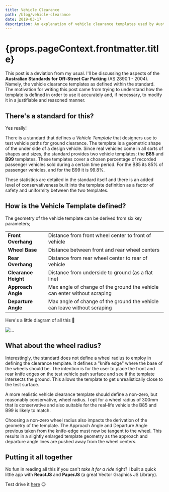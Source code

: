 ```yaml
---
title: Vehicle Clearance
path: /blog/vehicle-clearance
date: 2019-03-17
description: An explanation of vehicle clearance templates used by Australian Standards 2890.1.
---
```



<Page>

<h1>{props.pageContext.frontmatter.title}</h1>

This post is a deviation from my usual. I'll be discussing the aspects of the **Australian Standards for Off-Street Car Parking** (AS 2890.1 - 2004). Namely, the vehicle clearance templates as defined within the standard. The motivation for writing this post came from trying to understand how the template is defined in order to use it accurately and, if necessary, to modify it in a justifiable and reasoned manner.

## There's a standard for this?

Yes really!

There is a standard that defines a _Vehicle Template_ that designers use to test vehicle paths for ground clearance. The template is a geometric shape of the under side of a design vehicle. Since real vehicles come in all sorts of shapes and sizes, the standard provides two vehicle templates; the **B85** and **B99** templates. These templates cover a chosen percentage of recorded passenger vehicles sold during a certain time period. For the B85 its 85% of passenger vehicles, and for the B99 it is 99.8%.

These statistics are detailed in the standard itself and there is an added level of conservativeness built into the template definition as a factor of safety and uniformity between the two templates.

## How is the Vehicle Template defined?

The geometry of the vehicle template can be derived from six key parameters;

|                      |                                                                          |
| -------------------- | ------------------------------------------------------------------------ |
| **Front Overhang**   | Distance from front wheel center to front of vehicle                     |
| **Wheel Base**       | Distance between front and rear wheel centers                            |
| **Rear Overhang**    | Distance from rear wheel center to rear of vehicle                       |
| **Clearance Height** | Distance from underside to ground (as a flat line)                       |
| **Approach Angle**   | Max angle of change of the ground the vehicle can enter without scraping |
| **Departure Angle**  | Max angle of change of the ground the vehicle can leave without scraping |

Here's a little diagram of all this 🙂

![...](https://firebasestorage.googleapis.com/v0/b/vivekr-2d3dc.appspot.com/o/vehicle-clearance-template.png?alt=media&token=7a6581ed-c833-4037-933a-23b62dd76781)

## What about the wheel radius?

Interestingly, the standard does not define a wheel radius to employ in defining the clearance template. It defines a "knife edge" where the base of the wheels should be. The intention is for the user to place the front and rear knife edges on the test vehicle path surface and see if the template intersects the ground. This allows the template to get unrealistically close to the test surface.

A more realistic vehicle clearance template should define a non-zero, but reasonably conservative, wheel radius. I opt for a wheel radius of 300mm that is conservative and also suitable for the real-life vehicle the B85 and B99 is likely to match.

Choosing a non-zero wheel radius also impacts the derivation of the geometry of the template. The Approach Angle and Departure Angle previous taken from the knife-edge must now be tangent to the wheel. This results in a slightly enlarged template geometry as the approach and departure angle lines are pushed away from the wheel centers.

## Putting it all together

No fun in reading all this if you can't _take it for a ride_ right? I built a quick little app with **ReactJS** and **PaperJS** (a great Vector Graphics JS Library).

Test drive it [here](https://vehicle-clearance.surge.sh) 😉

</Page>
